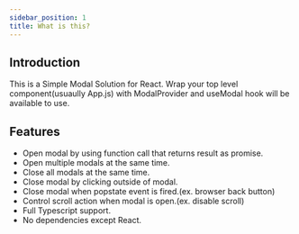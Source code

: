 ```yaml
---
sidebar_position: 1
title: What is this?
---
```


## Introduction

This is a Simple Modal Solution for React.
Wrap your top level component(usuaully App.js) with ModalProvider and useModal hook will be available to use.

## Features

- Open modal by using function call that returns result as promise.
- Open multiple modals at the same time.
- Close all modals at the same time.
- Close modal by clicking outside of modal.
- Close modal when popstate event is fired.(ex. browser back button)
- Control scroll action when modal is open.(ex. disable scroll)
- Full Typescript support.
- No dependencies except React.
